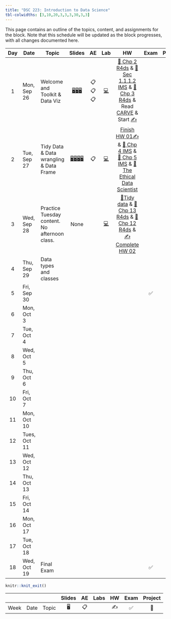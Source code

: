 ```yaml
---
title: "DSC 223: Introduction to Data Science"
tbl-colwidths: [3,10,20,3,3,3,30,3,3]
---
```


This page contains an outline of the topics, content, and assignments for the block. Note that this schedule will be updated as the block progresses, with all changes documented here.

::: column-screen-inset-right
| Day | Date         | Topic                                         |                                                                                                                                                   Slides                                                                                                                                                   |   AE   |                                             Lab                                              |                                                                                                                                                                                                                                                                HW                                                                                                                                                                                                                                                                 | Exam | Project |
|:----:|------|-----------------------|:---------:|:----:|:----:|:----------------------------------:|:----:|:----:|
|  1  | Mon, Sep 26  | Welcome and Toolkit & Data Viz                |                                 [🖥️](/course-materials/_slides/u1-d01-welcome/u1-d01-welcome.pdf "Slides")[🖥️](/course-materials/_slides/u1-d02-toolkit-r/u1-d02-toolkit-r.pdf "Slides")[🖥️](/course-materials/_slides/u1-d03-toolkit-git/u1-d03-toolkit-git.pdf "Slides")                                 | 📋📋📋 |    [💻](/course-materials/lab-instructions/lab-01/lab-01-hello-r.html "Lab instructions")    |                                             [📖 Chp 2 R4ds](https://r4ds.had.co.nz/explore-intro.html "Read Chapter 2 R4ds") & [📖 Sec 1.1,1.2 IMS](https://openintro-ims.netlify.app/data-hello.html "Sec 1.1,1.2 IMS") & [📖 Chp 3 R4ds](https://r4ds.had.co.nz/data-visualisation.html "Read Chapter 2 R4ds") & Read [CARVE](/course-materials/documents/CARVE.pdf) & Start [✍️](/course-materials/hw-instructions/hw-01/hw-01-pet-names.html "Your version available via GitHub")                                             |      |         |
|  2  | Tue, Sep 27  | Tidy Data & Data wrangling & Data Frame       | [🖥️](/course-materials/_slides/u2-d01-data-viz/u2-d01-data-viz.pdf "Slides")[🖥️](/course-materials/_slides/u2-d02-ggplot2/u2-d02-ggplot2.pdf "Slides")[🖥️](/course-materials/_slides/u2-d03-viz-num/u2-d03-viz-num.pdf "Slides")[🖥️](/course-materials/_slides/u2-d04-viz-cat/u2-d04-viz-cat.pdf "Slides") |   📋   |    [💻](/course-materials/lab-instructions/lab-01/lab-01-hello-r.html "Lab instructions")    | [Finish HW 01](/course-materials/hw-instructions/hw-01/hw-01-pet-names.html)[✍️](/course-materials/hw-instructions/hw-01/hw-01-pet-names.html "Your version available via GitHub") & [📖 Chp 4 IMS](https://openintro-ims.netlify.app/explore-categorical.html "Sec 1.1,1.2 IMS") & [📖 Chp 5 IMS](https://openintro-ims.netlify.app/explore-numerical.html "Read Chapter 2 R4ds") & [📖 The Ethical Data Scientist](https://slate.com/technology/2016/02/how-to-bring-better-ethics-to-data-science.html "Read Chapter 2 R4ds")  |      |         |
|  3  | Wed, Sep 28  | Practice Tuesday content. No afternoon class. |                                                                                                                                                    None                                                                                                                                                    |        | [💻](/course-materials/lab-instructions/lab-02/lab-02-plastic-waste.html "Lab instructions") |                                                                                                          [📖Tidy data](https://www.jstatsoft.org/article/view/v059i10) & [📖 Chp 13 R4ds](https://r4ds.had.co.nz/relational-data.html) & [📖 Chp 12 R4ds](https://r4ds.had.co.nz/tidy-data.html) & [✍️Complete HW 02](/course-materials/hw-instructions/hw-02/hw-02-airbnb-edi.html "Your version available via GitHub")                                                                                                          |      |         |
|  4  | Thu, Sep 29  | Data types and classes                        |                                                                                                                                                                                                                                                                                                            |        |                                                                                              |                                                                                                                                                                                                                                                                                                                                                                                                                                                                                                                                   |      |         |
|  5  | Fri, Sep 30  |                                               |                                                                                                                                                                                                                                                                                                            |        |                                                                                              |                                                                                                                                                                                                                                                                                                                                                                                                                                                                                                                                   |  ✅  |   📂    |
|  6  | Mon, Oct 3   |                                               |                                                                                                                                                                                                                                                                                                            |        |                                                                                              |                                                                                                                                                                                                                                                                                                                                                                                                                                                                                                                                   |      |         |
|  7  | Tue, Oct 4   |                                               |                                                                                                                                                                                                                                                                                                            |        |                                                                                              |                                                                                                                                                                                                                                                                                                                                                                                                                                                                                                                                   |      |         |
|  8  | Wed, Oct 5   |                                               |                                                                                                                                                                                                                                                                                                            |        |                                                                                              |                                                                                                                                                                                                                                                                                                                                                                                                                                                                                                                                   |      |         |
|  9  | Thu, Oct 6   |                                               |                                                                                                                                                                                                                                                                                                            |        |                                                                                              |                                                                                                                                                                                                                                                                                                                                                                                                                                                                                                                                   |      |         |
| 10  | Fri, Oct 7   |                                               |                                                                                                                                                                                                                                                                                                            |        |                                                                                              |                                                                                                                                                                                                                                                                                                                                                                                                                                                                                                                                   |      |   📂    |
| 11  | Mon, Oct 10  |                                               |                                                                                                                                                                                                                                                                                                            |        |                                                                                              |                                                                                                                                                                                                                                                                                                                                                                                                                                                                                                                                   |      |         |
| 12  | Tues, Oct 11 |                                               |                                                                                                                                                                                                                                                                                                            |        |                                                                                              |                                                                                                                                                                                                                                                                                                                                                                                                                                                                                                                                   |      |         |
| 13  | Wed, Oct 12  |                                               |                                                                                                                                                                                                                                                                                                            |        |                                                                                              |                                                                                                                                                                                                                                                                                                                                                                                                                                                                                                                                   |      |         |
| 14  | Thu, Oct 13  |                                               |                                                                                                                                                                                                                                                                                                            |        |                                                                                              |                                                                                                                                                                                                                                                                                                                                                                                                                                                                                                                                   |      |         |
| 15  | Fri, Oct 14  |                                               |                                                                                                                                                                                                                                                                                                            |        |                                                                                              |                                                                                                                                                                                                                                                                                                                                                                                                                                                                                                                                   |      |   📂    |
| 16  | Mon, Oct 17  |                                               |                                                                                                                                                                                                                                                                                                            |        |                                                                                              |                                                                                                                                                                                                                                                                                                                                                                                                                                                                                                                                   |      |         |
| 17  | Tue, Oct 18  |                                               |                                                                                                                                                                                                                                                                                                            |        |                                                                                              |                                                                                                                                                                                                                                                                                                                                                                                                                                                                                                                                   |      |   📂    |
| 18  | Wed, Oct 19  | Final Exam                                    |                                                                                                                                                                                                                                                                                                            |        |                                                                                              |                                                                                                                                                                                                                                                                                                                                                                                                                                                                                                                                   |  ✅  |         |
:::

```r
knitr::knit_exit()
```

|      |      |       | Slides | AE  | Labs | HW  | Exam | Project |
|------|------|-------|:------:|:---:|:----:|:---:|:----:|:-------:|
| Week | Date | Topic |   🖥️   | 📋  |      | ✍️  |  ✅  |   📂    |
